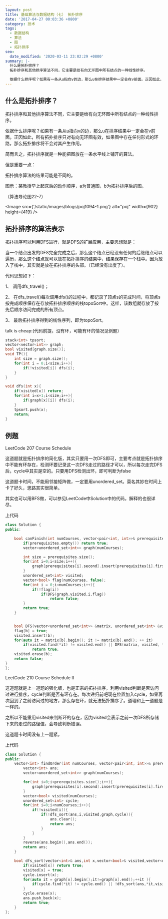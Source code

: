 ```yaml
---
layout: post
title: 基础算法与数据结构（七） 拓扑排序
date: '2017-04-27 00:03:36 +0800'
category: 技术
tags:
  - 数据结构
  - 算法
  - 图
  - 拓扑排序
seo:
  date_modified: '2020-03-11 23:02:29 +0800'
summary: |-
  什么是拓扑排序？
  拓扑排序和其他排序算法不同，它主要是给有向无环图中所有结点的一种线性排序。

  依据什么排序呢？如果有一条从u指向v的边，那么u在排序结果中一定会在v前面。正因如此，所有拓扑排序只对有...
---
```


## 什么是拓扑排序？

拓扑排序和其他排序算法不同，它主要是给有向无环图中所有结点的一种线性排序。

依据什么排序呢？如果有一条从u指向v的边，那么u在排序结果中一定会在v前面。正因如此，所有拓扑排序只对有向无环图有效，如果图中存在任何形式的环路，那么拓扑排序将不会对其产生作用。

简而言之，拓扑排序就是一种能把图放在一条水平线上铺开的算法。

但是重要一点：

拓扑排序算法的结果可能是不同的。

图示：某教授早上起床后的动作顺序，a为普通图，b为拓扑排序后的图。

（算法导论图22-7）

<Image src={'/static/images/blogs/poj1094-1.png'} alt="poj" width={902} height={419} />

## 拓扑排序的算法表示

拓扑排序可以利用DFS进行，就是DFS的扩展应用，主要思想就是：

当一个结点出发的DFS完全完成之后，那么这个结点已经没有任何的后继结点可以遍历，那么这个结点就可以放在拓扑排序的结果中，结果保存在一个栈中。因为放入了栈中，其实就是放在拓扑排序的头部。（已经没有出度了）。

代码思想如下：

1、 调用dfs_travel()；

2、 在dfs_travel()每次调用dfs()的过程中，都记录了顶点s的完成时间，将顶点s按完成顺序保存在存放拓扑排序顺序的栈topoSort中。这样，该数组就存放了按先后顺序访问完成的所有顶点。

3、 最后拓扑排序得到的线性序列，即为topoSort。

talk is cheap:(代码前提，没有环，可能有环的情况见例题）

```cpp
stack<int> tpsort;
vector<vector<int>> graph;
bool visited[graph.size()];
void TP(){
	int size = graph.size();
	for(int i = 0;i<size;i++){
		if(!visited[i]) dfs(i);
	}
}

void dfs(int x){
	if(visited[x]) return;
	for(int i=x+1;i<size;i++){
		if(graph[x][i]) dfs(i);
	}
	tpsort.push(x);
	return;
}
```

## 例题

LeetCode 207 Course Schedule

这道题就是拓扑排序的简化版，其实只要用一次DFS即可，主要考点就是拓扑排序中不能有环存在，检测环要记录这一次DFS走过的路径才可以，所以每次走完DFS后，cycle中其实是空的。只要用DFS检测出环，即可判断为false

这道题卡时间，不能用邻接矩阵做，一定要用unordered_set。莫名其妙在时间上卡了好久，思路其实很简单。

其实也可以用BFS做，可以参见LeetCode中Solution中的代码，解释的也很详尽。

上代码

```cpp
class Solution {
public:

    bool canFinish(int numCourses, vector<pair<int, int>>& prerequisites) {
        if(prerequisites.empty()) return true;
        vector<unordered_set<int>> graph(numCourses);

        int size = prerequisites.size();
        for(int i=0;i<size;i++){
            graph[prerequisites[i].second].insert(prerequisites[i].first);
        }
        unordered_set<int> visited;
        vector<bool> flag(numCourses, false);
        for(int i = 0;i<numCourses;i++){
            if(!flag[i])
                if(DFS(graph,visited,i,flag))
                    return false;
        }
        return true;
    }


    bool DFS(vector<unordered_set<int>> &matrix, unordered_set<int> &visited, int b, vector<bool> &flag){
    flag[b] = true;
    visited.insert(b);
    for(auto it = matrix[b].begin(); it != matrix[b].end(); ++ it)
        if(visited.find(*it) != visited.end() || DFS(matrix, visited, *it, flag))
            return true;
    visited.erase(b);
    return false;
}
};
```

LeetCode 210 Course Schedule II

这道题就是上一道题的强化版，也是正宗的拓扑排序，利用visited判断是否访问过进行排序，cycle判断是否有环存在。每次递归前吧现在位置加入cycle，如果再次回到了之前访问过的地方，那么存在环，就无法拓扑排序了。道理和上一道题是一样的。

之所以不能重用visited来判断环的存在，因为visited会表示之前一次DFS所存储下来的走过的路径值，会导致判断错误。

这道题卡时间没有上一题紧。

上代码

```cpp
class Solution {
public:
    vector<int> findOrder(int numCourses, vector<pair<int, int>>& prerequisites) {
        vector<int> ans;
        vector<unordered_set<int>> graph(numCourses);

        for(int i=0;i<prerequisites.size();i++){
            graph[prerequisites[i].second].insert(prerequisites[i].first);
        }
        vector<bool> visited(numCourses);
        unordered_set<int> cycle;
        for(int i=0;i<numCourses;i++){
            if(!visited[i]){
                if(!dfs_sort(ans,i,visited,graph,cycle)){
                    ans.clear();
                    return ans;
                }
            }
        }
        reverse(ans.begin(),ans.end());
        return ans;
    }

    bool dfs_sort(vector<int>& ans,int x,vector<bool>& visited,vector<unordered_set<int>>&graph,unordered_set<int>& cycle){
        if(visited[x]) return true;
        visited[x] = true;
        cycle.insert(x);
        for(auto it = graph[x].begin();it!=graph[x].end();++it ){
            if(cycle.find(*it) != cycle.end() || !dfs_sort(ans,*it,visited,graph,cycle)) return false;
        }
        cycle.erase(x);
        ans.push_back(x);
        return true;
    }
};
```
